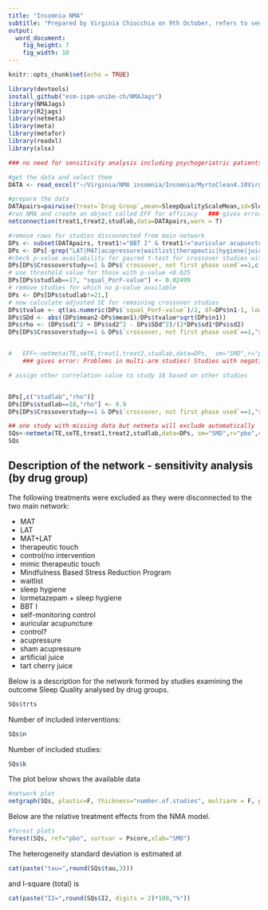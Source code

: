 ```yaml
---
title: "Insomnia NMA"
subtitle: "Prepared by Virginia Chiocchia on 9th October, refers to sensitivity analyses for a single outcome (Sleep Quality) in a frequentist setting"
output: 
  word_document: 
    fig_height: 7
    fig_width: 10
---
```


```r
knitr::opts_chunk$set(echo = TRUE)
```

<!-- Make sure you have the needed libraries from R-Cran and Github: -->
<!-- devtools -->
<!-- NMAJags -->
<!-- R2jags -->
<!-- netmeta -->
<!-- meta -->
<!-- metafor -->
<!-- readxl -->


```r
library(devtools)
install_github("esm-ispm-unibe-ch/NMAJags")
library(NMAJags)
library(R2jags)
library(netmeta)
library(meta)
library(metafor)
library(readxl)
library(xlsx)
```


```r
### no need for sensitivity analysis including psychogeriatric patients as only study including them for this outcome is disconnected to the rest of the network  

#get the data and select them
DATA <- read_excel("~/Virginia/NMA insomnia/Insomnia/MyrtoClean4.10VirgiRenamedIntervSideEffectsClean.xlsx", na = "NA")

```




```r
#prepare the data
DATApairs=pairwise(treat=`Drug Group`,mean=SleepQualityScaleMean,sd=SleepQualityScaleSD,n=SleepQualityScaleParticipants, data=DATA, studlab = Final_ID_all, sm= "SMD")
#run NMA and create an object called EFF for efficacy   ### gives error because consists of 5 separate sub-networks so run netconnection first
netconnection(treat1,treat2,studlab,data=DATApairs,warn = T)

#remove rows for studies disconnected from main network
DPs <- subset(DATApairs, treat1!="BBT I" & treat1!="auricular acupuncture")
DPs <- DPs[-grep("LAT|MAT|acupressure|waitlist|therapeutic|hygiene|juice",DPs$treat2),]
#check p-value availability for paired t-test for crossover studies with both phases used
DPs[DPs$Crossoverstudy==1 & DPs$`crossover, not first phase used`==1,c("studlab","squal_PorF-value","squal_p=0, f=1")]
# use threshold value for those with p-value <0.025
DPs[DPs$studlab==17, "squal_PorF-value"] <- 0.02499
# remove studies for which no p-value available
DPs <- DPs[DPs$studlab!=21,]
# now calculate adjusted SE for remaining crossover studies
DPs$tvalue <- qt(as.numeric(DPs$`squal_PorF-value`)/2, df=DPs$n1-1, lower.tail = F)
DPs$SDd <- abs((DPs$mean2-DPs$mean1)/DPs$tvalue*sqrt(DPs$n1))
DPs$rho <- (DPs$sd1^2 + DPs$sd2^2 - DPs$SDd^2)/(2*DPs$sd1*DPs$sd2)
DPs[DPs$Crossoverstudy==1 & DPs$`crossover, not first phase used`==1,"seTE"] <- sqrt((1/DPs$n1+(DPs$TE^2)/(2*DPs$n1))*(2-2*DPs$rho))[DPs$Crossoverstudy==1 & DPs$`crossover, not first phase used`==1] 


#   EFF<-netmeta(TE,seTE,treat1,treat2,studlab,data=DPs,  sm="SMD",r="pbo",comb.fixed =F, comb.random = T, tol.multiarm = 0.05, details.chkmultiarm = T)    
    ### gives error: Problems in multi-arm studies! Studies with negative treatment   arm variance: '18', '185'

# assign other correlation value to study 18 based on other studies


DPs[,c("studlab","rho")]
DPs[DPs$studlab==18,"rho"] <- 0.9
DPs[DPs$Crossoverstudy==1 & DPs$`crossover, not first phase used`==1,"seTE"] <- sqrt((1/DPs$n1+(DPs$TE^2)/(2*DPs$n1))*(2-2*DPs$rho))[DPs$Crossoverstudy==1 & DPs$`crossover, not first phase used`==1] 

## one study with missing data but netmeta will exclude automatically
SQs<-netmeta(TE,seTE,treat1,treat2,studlab,data=DPs, sm="SMD",r="pbo",comb.fixed =F, comb.random = T)
SQs

```

## Description of the network - sensitivity analysis (by drug group)

The following treatments were excluded as they were disconnected to the two main network:

* MAT
* LAT
* MAT+LAT
* therapeutic touch
* control/no intervention
* mimic therapeutic touch
* Mindfulness Based Stress Reduction Program
* waitlist
* sleep hygiene
* lormetazepam + sleep hygiene
* BBT I
* self-monitoring control
* auricular acupuncture
* control?
* acupressure
* sham acupressure
* artificial juice
* tart cherry juice 



Below is a description for the network formed by studies examining the outcome Sleep Quality analysed by drug groups.

```r
SQs$trts
```


<!-- Below are the total number of participants in each of the included interventions -->
<!-- ```{r, echo=FALSE, message=FALSE, warning=FALSE} -->
<!-- #describe the data -->
<!-- tapply(DATAs$N_arm_total_stapf,DATAs$Drug_name,sum,na.rm=T) -->

<!-- ``` -->
Number of included interventions:
```r
SQs$n
```
Number of included studies:
```r
SQs$k
```



The plot below shows the available data

```r

#network plot
netgraph(SQs, plastic=F, thickness="number.of.studies", multiarm = F, points=T, col=1, number.of.studies=T)
```


Below are the relative treatment effects from the NMA model. 

```r

#forest plots
forest(SQs, ref="pbo", sortvar = Pscore,xlab="SMD")
```

<!-- The P-scores (equivalent to the SUCRAs) are shown below -->
<!-- ```{r, echo=FALSE} -->
<!-- netrank(SQ1) -->
<!-- ``` -->

The heterogeneity standard deviation is estimated at
```r
cat(paste("tau=",round(SQs$tau,3)))
```
and I-square (total) is 
```r
cat(paste("I2=",round(SQs$I2, digits = 2)*100,"%"))
```

<!-- There is little/no/important evidence of inconsistency in the data. There are in total -->

<!-- ```{r echo=FALSE, message=FALSE, warning=FALSE} -->
<!-- split=netsplit(SQ1) -->
<!-- SIDEp=split$compare.random$p -->
<!-- SIDEp=SIDEp[!is.na(SIDEp)] -->
<!-- #proportion of inconsistent loops -->
<!-- cat(length(SIDEp)) -->
<!-- ``` -->

<!-- comparisons in the network, and there is inconsistency (according to SIDE p-value<0.10) in -->

<!-- ```{r, echo=F, message=FALSE, warning=FALSE} -->
<!-- cat(length(SIDEp[SIDEp<=0.1])) -->
<!-- ``` -->
<!-- loops which gives a % of inconsistent loops equal to -->
<!-- ```{r, echo=F, message=FALSE, warning=FALSE} -->
<!-- cat(paste(round((length(SIDEp[SIDEp<=0.1])/length(SIDEp))*100,1),"%")) -->
<!-- ``` -->



<!-- The p-value from the design-by-treatment test is -->

<!-- ```{r, echo=FALSE, message=FALSE, warning=FALSE} -->
<!-- a=decomp.design(SQ1) -->
<!-- print(round(a$Q.inc.random$pval,3)) -->
<!-- ``` -->
